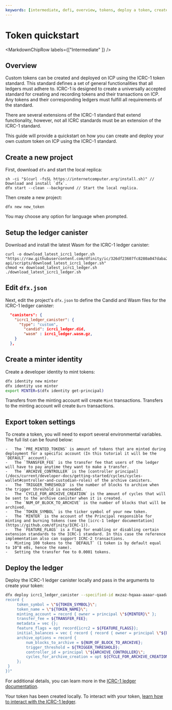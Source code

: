 ```yaml
---
keywords: [intermediate, defi, overview, tokens, deploy a token, create a token, icrc1]
---
```



# Token quickstart

<MarkdownChipRow labels={["Intermediate"  ]} />

## Overview

Custom tokens can be created and deployed on ICP using the ICRC-1 token standard. This standard defines a set of general functionalities that all ledgers must adhere to. ICRC-1 is designed to create a universally accepted standard for creating and recording tokens and their transactions on ICP. Any tokens and their corresponding ledgers must fulfill all requirements of the standard.

There are several extensions of the ICRC-1 standard that extend functionality, however, not all ICRC standards must be an extension of the ICRC-1 standard.

This guide will provide a quickstart on how you can create and deploy your own custom token on ICP using the ICRC-1 standard.

## Create a new project

First, download `dfx` and start the local replica:

```
sh -ci "$(curl -fsSL https://internetcomputer.org/install.sh)" // Download and install `dfx`.
dfx start --clean --background // Start the local replica.
```

Then create a new project:

```
dfx new new_token
```

You may choose any option for language when prompted. 

## Setup the ledger canister

Download and install the latest Wasm for the ICRC-1 ledger canister:

```
curl -o download_latest_icrc1_ledger.sh "https://raw.githubusercontent.com/dfinity/ic/326df23607fc8280a047daba2d8462f1dfc57466/rs/rosetta-api/scripts/download_latest_icrc1_ledger.sh"
chmod +x download_latest_icrc1_ledger.sh
./download_latest_icrc1_ledger.sh
```

## Edit `dfx.json`

Next, edit the project's `dfx.json` to define the Candid and Wasm files for the ICRC-1 ledger canister:

```json
  "canisters": {
    "icrc1_ledger_canister": {
      "type": "custom",
        "candid": icrc1_ledger.did,
        "wasm" : icrc1_ledger.wasm.gz,
    }
  },
```

## Create a minter identity

Create a developer identity to mint tokens:

``` sh
dfx identity new minter
dfx identity use minter
export MINTER=$(dfx identity get-principal)
```

Transfers from the minting account will create `Mint` transactions. Transfers to the minting account will create `Burn` transactions.

## Export token settings

To create a token, you will need to export several environmental variables. The full list can be found below:

```
-   The `PRE_MINTED_TOKENS` is amount of tokens that are minted during deployment for a specific account (In this tutorial it will be the `DEFAULT` account).
-   The `TRANSFER_FEE` is the transfer fee that users of the ledger will have to pay anytime they want to make a transfer.
-   The `ARCHIVE_CONTROLLER` is the [controller principal](/docs/current/developer-docs/getting-started/cycles/cycles-wallet#controller-and-custodian-roles) of the archive canisters.
-   The `TRIGGER_THRESHOLD` is the number of blocks to archive when the trigger threshold is exceeded.
-   The `CYCLE_FOR_ARCHIVE_CREATION` is the amount of cycles that will be sent to the archive canister when it is created.
-   The `NUM_OF_BLOCK_TO_ARCHIVE` is the number of blocks that will be archived.
-   The `TOKEN_SYMBOL` is the ticker symbol of your new token.
-   The `MINTER` is the account of the Principal responsible for minting and burning tokens (see the [icrc-1 ledger documentation](https://github.com/dfinity/ICRC-1)).
-   The `FEATURE_FLAGS` is a flag for enabling or disabling certain extension standards to the ICRC-1 standard. In this case the reference implementation also can support ICRC-2 transactions.
-   Minting 100 tokens to the `DEFAULT` (1 token is by default equal to 10^8 e8s, hence the name).
-   Setting the transfer fee to 0.0001 tokens.
```

## Deploy the ledger

Deploy the ICRC-1 ledger canister locally and pass in the arguments to create your token:

``` sh
dfx deploy icrc1_ledger_canister --specified-id mxzaz-hqaaa-aaaar-qaada-cai --argument "(variant {Init =
record {
     token_symbol = \"${TOKEN_SYMBOL}\";
     token_name = \"${TOKEN_NAME}\";
     minting_account = record { owner = principal \"${MINTER}\" };
     transfer_fee = ${TRANSFER_FEE};
     metadata = vec {};
     feature_flags = opt record{icrc2 = ${FEATURE_FLAGS}};
     initial_balances = vec { record { record { owner = principal \"${DEFAULT}\"; }; ${PRE_MINTED_TOKENS}; }; };
     archive_options = record {
         num_blocks_to_archive = ${NUM_OF_BLOCK_TO_ARCHIVE};
         trigger_threshold = ${TRIGGER_THRESHOLD};
         controller_id = principal \"${ARCHIVE_CONTROLLER}\";
         cycles_for_archive_creation = opt ${CYCLE_FOR_ARCHIVE_CREATION};
     };
 }
})"
```

For additional details, you can learn more in the [ICRC-1 ledger documentation](/docs/current/developer-docs/defi/icrc-1/icrc1-ledger-setup).

Your token has been created locally. To interact with your token, [learn how to interact with the ICRC-1 ledger](/docs/current/developer-docs/defi/icrc-1/using-icrc1-ledger).


